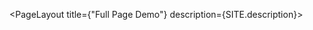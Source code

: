 
<PageLayout title={"Full Page Demo"} description={SITE.description}>
  <FullPageMap
    container="maplibre-full-map"
    latitude={40.8075803}
    longitude={-73.9604192}
    zoom={12}
    interactive="true"
    mapstyle="https://api.maptiler.com/maps/dataviz/style.json?key=WlatIY6MghFCwInJhBkl"
    containerstyle="width: 100%; height: 50vh"
  />
</PageLayout>
